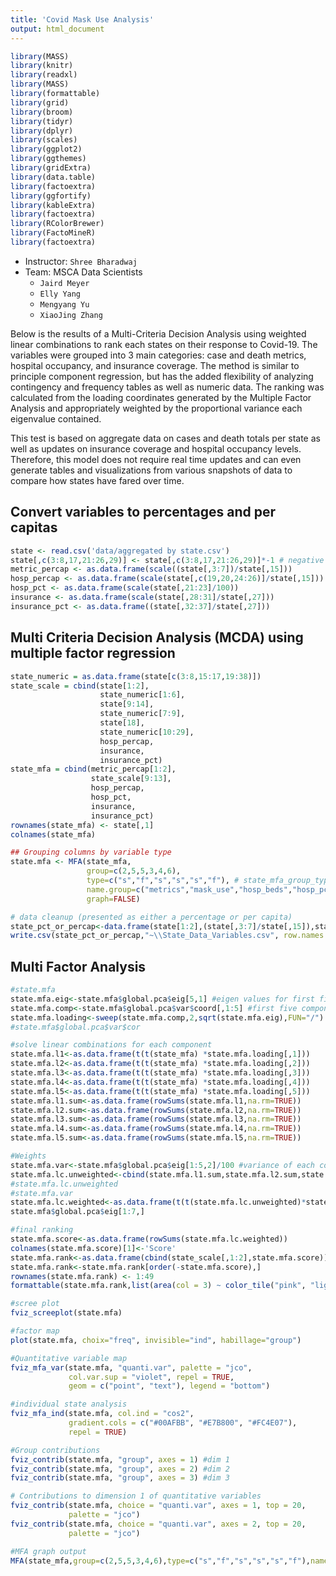 ```yaml
---
title: 'Covid Mask Use Analysis'
output: html_document
---
```


```r
library(MASS)
library(knitr)
library(readxl)
library(MASS)
library(formattable)
library(grid)
library(broom)
library(tidyr)
library(dplyr)
library(scales)
library(ggplot2)
library(ggthemes)
library(gridExtra)
library(data.table)
library(factoextra)
library(ggfortify)
library(kableExtra)
library(factoextra)
library(RColorBrewer)
library(FactoMineR)
library(factoextra)
```

* Instructor: `Shree Bharadwaj`
* Team: MSCA Data Scientists 
  * `Jaird Meyer`
  * `Elly Yang`
  * `Mengyang Yu`
  * `XiaoJing Zhang`

Below is the results of a Multi-Criteria Decision Analysis using weighted linear combinations to rank each states on their response to Covid-19. The variables were grouped into 3 main categories: case and death metrics, hospital occupancy, and insurance coverage. The method is similar to principle component regression, but has the added flexibility of analyzing contingency and frequency tables as well as numeric data. The ranking was calculated from the loading coordinates generated by the Multiple Factor Analysis and appropriately weighted by the proportional variance each eigenvalue contained.

This test is based on aggregate data on cases and death totals per state as well as updates on insurance coverage and hospital occupancy levels. Therefore, this model does not require real time updates and can even generate tables and visualizations from various snapshots of data to compare how states have fared over time.

## Convert variables to percentages and per capitas
```r
state <- read.csv('data/aggregated by state.csv')
state[,c(3:8,17,21:26,29)] <- state[,c(3:8,17,21:26,29)]*-1 # negative value for interpretation (ex. more cases lowers score)
metric_percap <- as.data.frame(scale((state[,3:7])/state[,15]))
hosp_percap <- as.data.frame(scale(state[,c(19,20,24:26)]/state[,15]))
hosp_pct <- as.data.frame(scale(state[,21:23]/100))
insurance <- as.data.frame(scale(state[,28:31]/state[,27]))
insurance_pct <- as.data.frame((state[,32:37]/state[,27]))
```

## Multi Criteria Decision Analysis (MCDA) using multiple factor regression
```r
state_numeric = as.data.frame(state[c(3:8,15:17,19:38)])
state_scale = cbind(state[1:2],
                    state_numeric[1:6],
                    state[9:14],
                    state_numeric[7:9],
                    state[18],
                    state_numeric[10:29],
                    hosp_percap,
                    insurance,
                    insurance_pct)
state_mfa = cbind(metric_percap[1:2],
                  state_scale[9:13],
                  hosp_percap,
                  hosp_pct,
                  insurance,
                  insurance_pct)
rownames(state_mfa) <- state[,1]
colnames(state_mfa) 
```

```r
## Grouping columns by variable type
state.mfa <- MFA(state_mfa,
                 group=c(2,5,5,3,4,6),
                 type=c("s","f","s","s","s","f"), # state_mfa_group_type -- s for scaling numeric and f for frequency (from contingency table) (n is for categorical indicators)
                 name.group=c("metrics","mask_use","hosp_beds","hosp_pct","coverage","pct_coverage"), #state_mfa_group_name
                 graph=FALSE)
```

```r
# data cleanup (presented as either a percentage or per capita)
state_pct_or_percap<-data.frame(state[1:2],(state[,3:7]/state[,15]),state[,21:23]/100,state[,c(19,20,24:26)]/state[,15],state[,28:31]/state[,27],state[,32:37]/state[,27])
write.csv(state_pct_or_percap,"~\\State_Data_Variables.csv", row.names = FALSE)
```

## Multi Factor Analysis
```r
#state.mfa
state.mfa.eig<-state.mfa$global.pca$eig[5,1] #eigen values for first five components
state.mfa.comp<-state.mfa$global.pca$var$coord[,1:5] #first five components
state.mfa.loading<-sweep(state.mfa.comp,2,sqrt(state.mfa.eig),FUN="/") #score aka loadings aka standard coords
#state.mfa$global.pca$var$cor
```

```r
#solve linear combinations for each component
state.mfa.l1<-as.data.frame(t(t(state_mfa) *state.mfa.loading[,1]))
state.mfa.l2<-as.data.frame(t(t(state_mfa) *state.mfa.loading[,2]))
state.mfa.l3<-as.data.frame(t(t(state_mfa) *state.mfa.loading[,3]))
state.mfa.l4<-as.data.frame(t(t(state_mfa) *state.mfa.loading[,4]))
state.mfa.l5<-as.data.frame(t(t(state_mfa) *state.mfa.loading[,5]))
state.mfa.l1.sum<-as.data.frame(rowSums(state.mfa.l1,na.rm=TRUE))
state.mfa.l2.sum<-as.data.frame(rowSums(state.mfa.l2,na.rm=TRUE))
state.mfa.l3.sum<-as.data.frame(rowSums(state.mfa.l3,na.rm=TRUE))
state.mfa.l4.sum<-as.data.frame(rowSums(state.mfa.l4,na.rm=TRUE))
state.mfa.l5.sum<-as.data.frame(rowSums(state.mfa.l5,na.rm=TRUE))
```

```r
#Weights
state.mfa.var<-state.mfa$global.pca$eig[1:5,2]/100 #variance of each component
state.mfa.lc.unweighted<-cbind(state.mfa.l1.sum,state.mfa.l2.sum,state.mfa.l3.sum,state.mfa.l4.sum,state.mfa.l5.sum)
#state.mfa.lc.unweighted
#state.mfa.var
state.mfa.lc.weighted<-as.data.frame(t(t(state.mfa.lc.unweighted)*state.mfa.var))
state.mfa$global.pca$eig[1:7,]
```

```r
#final ranking
state.mfa.score<-as.data.frame(rowSums(state.mfa.lc.weighted))
colnames(state.mfa.score)[1]<-'Score'
state.mfa.rank<-as.data.frame(cbind(state_scale[,1:2],state.mfa.score))
state.mfa.rank<-state.mfa.rank[order(-state.mfa.score),]
rownames(state.mfa.rank) <- 1:49
formattable(state.mfa.rank,list(area(col = 3) ~ color_tile("pink", "lightgreen")),align="c")
```

```r
#scree plot
fviz_screeplot(state.mfa)

#factor map
plot(state.mfa, choix="freq", invisible="ind", habillage="group")

#Quantitative variable map
fviz_mfa_var(state.mfa, "quanti.var", palette = "jco", 
             col.var.sup = "violet", repel = TRUE,
             geom = c("point", "text"), legend = "bottom")

#individual state analysis
fviz_mfa_ind(state.mfa, col.ind = "cos2", 
             gradient.cols = c("#00AFBB", "#E7B800", "#FC4E07"),
             repel = TRUE)

#Group contributions
fviz_contrib(state.mfa, "group", axes = 1) #dim 1
fviz_contrib(state.mfa, "group", axes = 2) #dim 2
fviz_contrib(state.mfa, "group", axes = 3) #dim 3

# Contributions to dimension 1 of quantitative variables
fviz_contrib(state.mfa, choice = "quanti.var", axes = 1, top = 20,
             palette = "jco")
fviz_contrib(state.mfa, choice = "quanti.var", axes = 2, top = 20,
             palette = "jco")

#MFA graph output
MFA(state_mfa,group=c(2,5,5,3,4,6),type=c("s","f","s","s","s","f"),name.group=c("metrics","mask_use","hosp_beds","hosp_pct","coverage","pct_coverage"),graph=TRUE)
```